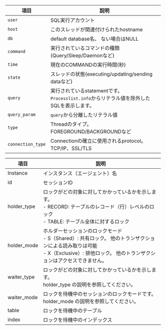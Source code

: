 
<Tabs groupId="db-columns">

<TabItem value="activesession" label="Active session">

| 項目                | 説明                                                          |
| ----------------- | ----------------------------------------------------------- |
| `user`            | SQL実行アカウント                                                  |
| `host`            | このスレッドが関連付けられたhostname                                      |
| `db`              | default database名、 ない場合はNULL                                |
| `command`         | 実行されているコマンドの種類 (Query\/Sleep\/Daemonなど)                     |
| `time`            | 現在のCOMMANDの実行時間(秒)                                          |
| `state`           | スレッドの状態(executing/updating/sending dataなど)                  |
| `query`           | 実行されているstatementです。`Processlist.info`からリテラル値を除外したSQLを表示します。 |
| `query_param`     | `query`から分離したリテラル値                                          |
| `type`            | Threadのタイプ。 FOREGROUND/BACKGROUNDなど                         |
| `connection_type` | Connectionの確立に使用されるprotocol。 TCP/IP、SSL\/TLS                |

</TabItem>

<TabItem value="locktree" label="Lock tree">

| 項目           | 説明                                                                                                               |
| ------------ | ---------------------------------------------------------------------------------------------------------------- |
| Instance     | インスタンス（エージェント）名                                                                                                  |
| id           | セッションID                                                                                                          |
| holder_type  | ロックがどの対象に対してかかっているかを示します。<br />- RECORD: テーブルのレコード（行）レベルのロック<br />- TABLE: テーブル全体に対するロック                         |
| holder_mode  | ホルダーセッションのロックモード<br />- S（Shared）: 共有ロック。 他のトランザクションによる読み取りは可能<br />- X（Exclusive）: 排他ロック。 他のトランザクションはアクセスできません。 |
| waiter_type  | ロックがどの対象に対してかかっているかを示します。<br />holder_type の説明を参照してください。                                                         |
| waiter_mode  | ロックを待機中のセッションのロックモードです。<br />holder_mode の説明を参照してください。                                                           |
| table        | ロックを待機中のテーブル                                                                                                     |
| index        | ロックを待機中のインデックス                                                                                                   |

</TabItem>

<TabItem value="process-info" label="Process information">

<ProcessColumns />

</TabItem>

</Tabs>

